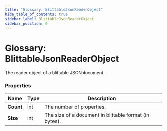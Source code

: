 ```yaml
---
title: "Glossary: BlittableJsonReaderObject"
hide_table_of_contents: true
sidebar_label: BlittableJsonReaderObject
sidebar_position: 0
---
```





# Glossary: BlittableJsonReaderObject
<LanguageSwitcher supportedLanguages={supportedLanguages} />
<LanguageContent language="csharp">


The reader object of a blittable JSON document.

### Properties

| Name | Type | Description |
| ------------- | ------------- | ----- |
| **Count** | int | The number of properties. |
| **Size** |  int | The size of a document in blittable format (in bytes). |

</LanguageContent>

<!---

-->